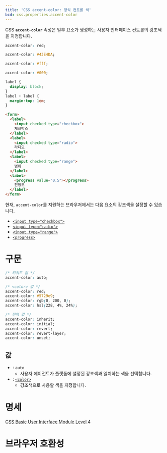 ```yaml
---
title: 'CSS accent-color: 양식 컨트롤 색'
bcd: css.properties.accent-color
---
```


CSS **`accent-color`** 속성은 일부 요소가 생성하는 사용자 인터페이스 컨트롤의 강조색을 지정합니다.

<CSSDemo selector="*{$}">

```css
accent-color: red;
```

```css
accent-color: #43E4DA;
```

```css
accent-color: #fff;
```

```css
accent-color: #000;
```

```css hidden
label {
  display: block;
}
label + label {
  margin-top: 1em;
}
```

```html
<form>
  <label>
    <input checked type="checkbox">
    체크박스
  </label>
  <label>
    <input checked type="radio">
    라디오
  </label>
  <label>
    <input checked type="range">
    범위
  </label>
  <label>
    <progress value="0.5"></progress>
    진행도
  </label>
</form>
```

</CSSDemo>

현재, `accent-color`를 지원하는 브라우저에서는 다음 요소의 강조색을 설정할 수 있습니다.

- [`<input type="checkbox">`](/docs/Web/HTML/Element/input/checkbox)
- [`<input type="radio">`](https://developer.mozilla.org/en-US/docs/Web/HTML/Element/input/radio)
- [`<input type="range">`](https://developer.mozilla.org/en-US/docs/Web/HTML/Element/input/range)
- [`<progress>`](/docs/Web/HTML/Element/progress)

# 구문

```css
/* 키워드 값 */
accent-color: auto;

/* <color> 값 */
accent-color: red;
accent-color: #5729e9;
accent-color: rgb(0, 200, 0);
accent-color: hsl(228, 4%, 24%);

/* 전역 값 */
accent-color: inherit;
accent-color: initial;
accent-color: revert;
accent-color: revert-layer;
accent-color: unset;
```

## 값

- : `auto`
  - 사용자 에이전트가 플랫폼에 설정된 강조색과 일치하는 색을 선택합니다.
- : [`<color>`](./color_value)
  - 강조색으로 사용할 색을 지정합니다.

# 명세

[CSS Basic User Interface Module Level 4](https://drafts.csswg.org/css-ui/#widget-accent)

# 브라우저 호환성

<BrowserCompat data={props.bcd} />
